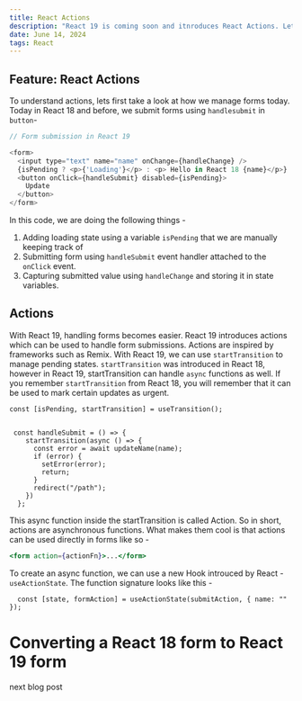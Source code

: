 ```yaml
---
title: React Actions
description: "React 19 is coming soon and itnroduces React Actions. Let's understand React 19"
date: June 14, 2024
tags: React
---
```


## Feature: React Actions

To understand actions, lets first take a look at how we manage forms today. Today in React 18 and before, we submit forms using `handlesubmit` in `button`-

```js
// Form submission in React 19

<form>
  <input type="text" name="name" onChange={handleChange} />
  {isPending ? <p>{'Loading'}</p> : <p> Hello in React 18 {name}</p>}
  <button onClick={handleSubmit} disabled={isPending}>
    Update
  </button>
</form>
```

In this code, we are doing the following things -

1. Adding loading state using a variable `isPending` that we are manually keeping track of
2. Submitting form using `handleSubmit` event handler attached to the `onClick` event.
3. Capturing submitted value using `handleChange` and storing it in state variables.

## Actions

With React 19, handling forms becomes easier. React 19 introduces actions which can be used to handle form submissions. Actions are inspired by frameworks such as Remix. With React 19, we can use `startTransition` to manage pending states.
`startTransition` was introduced in React 18, however in React 19, startTransition can handle `async` functions as well. If you remember `startTransition` from React 18, you will remember that it can be used to mark certain updates as urgent.

```
const [isPending, startTransition] = useTransition();


 const handleSubmit = () => {
    startTransition(async () => {
      const error = await updateName(name);
      if (error) {
        setError(error);
        return;
      }
      redirect("/path");
    })
  };
```

This async function inside the startTransition is called Action. So in short, actions are asynchronous functions.
What makes them cool is that actions can be used directly in forms like so -

```jsx
<form action={actionFn}>...</form>
```

To create an async function, we can use a new Hook introuced by React - `useActionState`. The function signature looks like this -

```
  const [state, formAction] = useActionState(submitAction, { name: "" });
```

# Converting a React 18 form to React 19 form

next blog post
